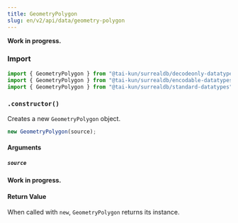 ```yaml
---
title: GeometryPolygon
slug: en/v2/api/data/geometry-polygon
---
```



**Work in progress.**

### Import

```ts
import { GeometryPolygon } from "@tai-kun/surrealdb/decodeonly-datatypes";
import { GeometryPolygon } from "@tai-kun/surrealdb/encodable-datatypes";
import { GeometryPolygon } from "@tai-kun/surrealdb/standard-datatypes";
```

### `.constructor()`

Creates a new `GeometryPolygon` object.

```ts
new GeometryPolygon(source);
```

#### Arguments

##### `source`

**Work in progress.**

#### Return Value

When called with `new`, `GeometryPolygon` returns its instance.
